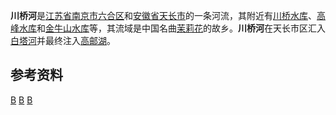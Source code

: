 {{Infobox River
  | river_name      = 川桥河
  | image_name      =
  | image_size      = 
  | caption         = 
  | origin          = [[江苏省|江苏省]][[南京市|南京市]]北部马集独山杨
  | mouth           = 安徽省[[天长市|天长市]][[杨村镇_(天长市)|杨村镇]]湖边村[[高邮湖|高邮湖]]
  | basin_countries = {{PRC}}
  | length          = 110公里
  | elevation       = 
  | mouth_elevation = 
  | discharge       = 
  | watershed       = 1604平方公里
}}
'''川桥河'''是[[江苏省|江苏省]][[南京市|南京市]][[六合区|六合区]]和[[安徽省|安徽省]][[天长市|天长市]]的一条河流，其附近有[[川桥水库|川桥水库]]、[[高峰水库|高峰水库]]和[[金牛山水库|金牛山水库]]等，其流域是中国名曲[[茉莉花_(民歌)|茉莉花]]的故乡。'''川桥河'''在天长市区汇入[[白塔河_(高邮湖)|白塔河]]并最终注入[[高邮湖|高邮湖]]。
==参考资料==
{{reflist}}
{{模板:淮河}}
[[Category:淮河水系|B]]
[[Category:安徽河流|B]]
[[Category:江苏河流|B]]